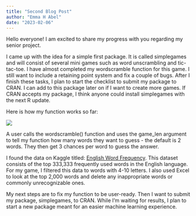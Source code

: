 ```yaml
---
title: "Second Blog Post"
author: "Emma H Abel"
date: "2023-02-06"
---
```


Hello everyone! I am excited to share my progress with you regarding my senior project.

I came up with the idea for a simple first package. It is called simplegames and will consist of several mini games such as word unscrambling and tic-tac-toe. I have almost completed my wordscramble function for this game. I still want to include a retaining point system and fix a couple of bugs. After I finish these tasks, I plan to start the checklist to submit my package to CRAN. I can add to this package later on if I want to create more games. If CRAN accepts my package, I think anyone could install simplegames with the next R update.

Here is how my function works so far: 

![](game_example.JPG)

A user calls the wordscramble() function and uses the game_len argument to tell my function how many words they want to guess - the default is 2 words. They then get 3 chances per word to guess the answer.

I found the data on Kaggle titled: [English Word Frequency](https://www.kaggle.com/datasets/rtatman/english-word-frequency). This dataset consists of the top 333,333 frequently used words in the English language. For my game, I filtered this data to words with 4-10 letters. I also used Excel to look at the top 2,000 words and delete any inappropriate words or commonly unrecognizable ones. 

My next steps are to fix my function to be user-ready. Then I want to submit my package, simplegames, to CRAN. While I'm waiting for results, I plan to start a new package meant for an easier machine learning experience.
